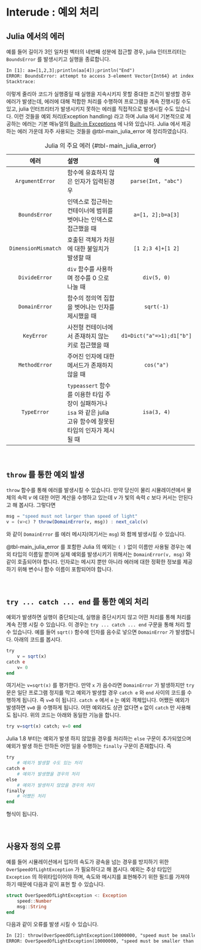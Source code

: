 # Interude : 예외 처리 {.unnumbered}

## Julia 에서의 에러

예를 들어 길이가 3인 일차원 벡터의 네번째 성분에 접근할 경우, julia 인터프리터는 `BoundsError` 를 발생시키고 실행을 종료합니다.

```txt
In [1]: aa=[1,2,3];println(aa[4]);println("End")
ERROR: BoundsError: attempt to access 3-element Vector{Int64} at index [4]
Stacktrace:
```

이렇게 줄리아 코드가 실행중일 때 실행을 지속시키지 못할 중대한 조건이 발생할 경우 에러가 발생는데, 에러에 대해 적합한 처리를 수행하여 프로그램을 계속 진행시킬 수도 있고, julia 인터프리터가 발생시키지 못하는 에러를 직접적으로 발생시킬 수도 있습니다. 이런 것들을 예외 처리(Exception handling) 라고 하며 Julia 에서 기본적으로 제공하는 에러는 기본 매뉴얼의 [Built-in Exceptions](https://docs.julialang.org/en/v1/manual/control-flow/#Built-in-Exceptions) 에 나와 있습니다. Julia 에서 제공하는 에러 가운데 자주 사용되는 것들을 @tbl-main_julia_error 에 정리하였습니다.

| 에러 | 설명 | 예 |
|:-----:|:----------------------|:---------------:|
| `ArgumentError` | 함수에 유효하지 않은 인자가 입력된경우 | `parse(Int, "abc")` |
| `BoundsError` | 인덱스로 접근하는 컨테이너에 범위를 벗어나는 인덱스로 접근했을 때 | `a=[1, 2];b=a[3]` |
| `DimensionMismatch` | 호출된 객체가 차원에 대한 불일치가 발생할 때 | `[1 2;3 4]+[1 2]` |
| `DivideError` | `div` 함수를 사용하며 정수를 0 으로 나눌 때 | `div(5, 0)` |
| `DomainError` | 함수의 정의역 집합을 벗어나는 인자를 제시했을 때 | `sqrt(-1)` |
| `KeyError` | 사전형 컨테이너에서 존재하지 않는 키로 접근했을 때 | `d1=Dict("a"=>1);d1["b"]`|
| `MethodError` | 주어진 인자에 대한 메서드가 존재하지 않을 때 | `cos("a")` |
| `TypeError` | `typeassert` 함수를 이용한 타입 주장이 실패하거나 `isa` 와 같은 julia 고유 함수에 잘못된 타입의 인자가 제시될 때 | `isa(3, 4)` |
: Julia 의 주요 에러 {#tbl-main_julia_error}


</br>

## `throw` 를 통한 예외 발생

`throw` 함수를 통해 에러를 발생시킬 수 있습니다. 만약 당신이 물리 시뮬레이션에서 물체의 속력 $v$ 에 대한 어떤 계산을 수행하고 있는데 $v$ 가 빛의 속력 $c$ 보다 커서는 안된다고 해 봅시다. 그렇다면 

```julia
msg = "speed must not larger than speed of light"
v = (v>c) ? throw(DomainError(v, msg)) : next_calc(v)
```

와 같이 `DomainError` 를 에러 메시지(여기서는 `msg`) 와 함께 발생시킬 수 있습니다. 


@tbl-main_julia_error 를 포함한 Julia 의 예외는 `( )` 없이 이름만 사용될 경우는 예외 타입의 이름일 뿐이며 실제 예외를 발생시키기 위해서는 `DomainError(v, msg)` 와 같이 호출되어야 합니다. 인자로는 메시지 뿐만 아니라 에러에 대한 정확한 정보를 제공하기 위해 변수나 함수 이름이 포함되어야 합니다. 

</br>

## `try ... catch ... end` 를 통한 예외 처리

예외가 발생하면 실행이 중단되는데, 실행을 중단시키지 않고 어떤 처리를 통해 처리를 계속 진행 시킬 수 있습니다. 이 경우는 `try ... catch ... end` 구문을 통해 처리 할 수 있습니다. 예를 들어 `sqrt()` 함수에 인자를 음수로 넣으면 `DomainError` 가 발생합니다. 아래의 코드를 봅시다.

```julia
try
    v = sqrt(x)
catch e
    v= 0
end
```

여기서는 `v=sqrt(x)` 를 평가한다. 만약 `x` 가 음수라면 `DomainError` 가 발생하지만 `try` 문은 일단 프로그램 정지를 막고 예외가 발생할 경우 `catch e` 와 `end` 사이의 코드를 수행하게 됩니다. 즉 `v=0` 이 됩니다. `catch e` 에서 `e` 는 예외 객체입니다. 어쨌든 예외가 발생하면 `v=0` 을 수행하게 됩니다. 어떤 예외라도 상관 없다면 `e` 없이 `catch` 만 사용해도 됩니다. 위의 코드는 아래와 동일한 기능을 합니다.

```julia
try v=sqrt(x) catch; v=0 end
```

Julia 1.8 부터는 예외가 발생 하지 않았을 경우를 처리하는 `else` 구문이 추가되었으며 예외가 발생 하든 안하든 어떤 일을 수행하는 `finally` 구문이 존재합니다. 즉

```julia
try
    # 예외가 발생할 수도 있는 처리
catch e
    # 예외가 발생했을 경우의 처리
else 
    # 예외가 발생하지 않았을 경우의 처리
finally
    # 어쨌든 처리
end
```

형식이 됩니다. 

</br>

## 사용자 정의 오류

예를 들어 시뮬레이션에서 입자의 속도가 광속을 넘는 경우를 방지하기 위한 `OverSpeedOfLightException` 가 필요하다고 해 봅시다. 예외는 추상 타입인 `Exception` 의 하위타입이어야 하며, 속도와 메시지를 표현해주기 위한 필드를 가져야 하기 때문에 다음과 같이 표현 할 수 있습니다.

```julia
struct OverSpeedOfLightException <: Exception
    speed::Number
    msg::String
end
```

다음과 같이 오류를 발생 시킬 수 있습니다.

```txt
In [2]: throw(OverSpeedOfLightException(10000000, "speed must be smaller than c"))
ERROR: OverSpeedOfLightException(10000000, "speed must be smaller than c")
```

</br>



